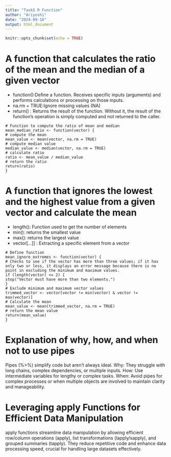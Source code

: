 ---
title: "Task5 R Function"
author: "Ariyoshi"
date: "2024-09-16"
output: html_document
---

```{r setup, include=FALSE}
knitr::opts_chunk$set(echo = TRUE)
```

# A function that calculates the ratio of the mean and the median of a given vector
- function():Define a function. Receives specific inputs (arguments) and performs calculations or processing on those inputs.
- na.rm = TRUE:Ignore missing values (NA)
- return() : Returns the result of the function. Without it, the result of the function's operation is simply computed and not returned to the caller.
```
# Function to compute the ratio of mean and median
mean_median_ratio <- function(vector) {
# compute the mean
mean_value <- mean(vector, na.rm = TRUE)
# compute median value
median_value <- median(vector, na.rm = TRUE)
# calculate ratio
ratio <- mean_value / median_value
# return the ratio
return(ratio)
}
```
# A function that ignores the lowest and the highest value from a given vector and calculate the mean
- length(): Function used to get the number of elements
- min(): returns the smallest value
- max(): returns the largest value 
- vector[...]] : Extracting a specific element from a vector 
```
# Define function
mean_ignore_extremes <- function(vector) {
# Checks to see if the vector has more than three values; if it has only two or less, it displays an error message because there is no point in excluding the minimum and maximum values.
if (length(vector) <= 2) {
stop("Vector must have more than two elements.")
}
# Exclude minimum and maximum vector values
trimmed_vector <- vector[vector != min(vector) & vector != max(vector)]
# Calculate the mean
mean_value <- mean(trimmed_vector, na.rm = TRUE)
# return the mean value
return(mean_value)
}
```
# Explanation of why, how, and when not to use pipes

Pipes (%>%) simplify code but aren't always ideal. 
Why: They struggle with long chains, complex dependencies, or multiple inputs. 
How: Use intermediate variables for lengthy or complex tasks. 
When: Avoid pipes for complex processes or when multiple objects are involved to maintain clarity and manageability.

# Leveraging apply Functions for Efficient Data Manipulation

apply functions streamline data manipulation by allowing efficient row/column operations (apply), list transformations (lapply/sapply), and grouped summaries (tapply). 
They reduce repetitive code and enhance data processing speed, crucial for handling large datasets effectively.